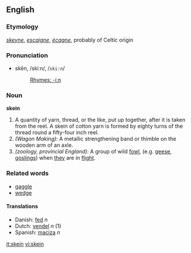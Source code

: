 ==English==

===Etymology===
{{OE.}} ''[[skeyne]]'', {{OF.}} ''[[escaigne]]'', {{F.}} ''[[écagne]]'', probably of Celtic origin

===Pronunciation===
*skēn, /skiːn/, /<tt>ski:n</tt>/
*:[[Rhymes:English:-iːn|Rhymes: -iːn]]

{{webster}}

===Noun===
'''skein'''
# A quantity of yarn, thread, or the like, put up together, after it is taken from the reel.  A skein of cotton yarn is formed by eighty turns of the thread round a fifty-four inch reel.
# ''(Wagon Making):'' A metallic strengthening band or thimble on the wooden arm of an axle.
# ''(zoology, provincial England):'' A group of wild [[fowl]], (e.g. [[goose|geese]], [[gosling]]s) when [[they]] are in [[flight]].

=== Related words ===
*[[gaggle]]
*[[wedge]]

==== Translations ====
*Danish: [[fed]] ''n''
*Dutch: [[vendel]] ''n'' (1)
*Spanish:  [[maciza]] ''n''

[[it:skein]]
[[vi:skein]]